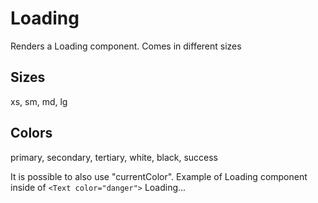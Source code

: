 
<Meta of={stories}/>

# Loading
Renders a Loading component. Comes in different sizes

## Sizes
xs, sm, md, lg
<Canvas>
  <Loading size="xs"/>
  <Loading size="sm"/>
  <Loading size="md"/>
  <Loading size="lg"/>
</Canvas>

## Colors
primary, secondary, tertiary, white, black, success
<Canvas>
  <Loading color="primary"/>
  <Loading color="secondary"/>
  <Loading color="tertiary"/>
  <Loading color="white"/>
  <Loading color="black"/>
  <Loading color="success"/>
</Canvas>

It is possible to also use "currentColor". Example of Loading component inside of `<Text color="danger">`
<Canvas>
  <Text color="danger" size="lg">
    <Loading color="currentColor"/>
    <Text i>Loading...</Text>
  </Text>
</Canvas>